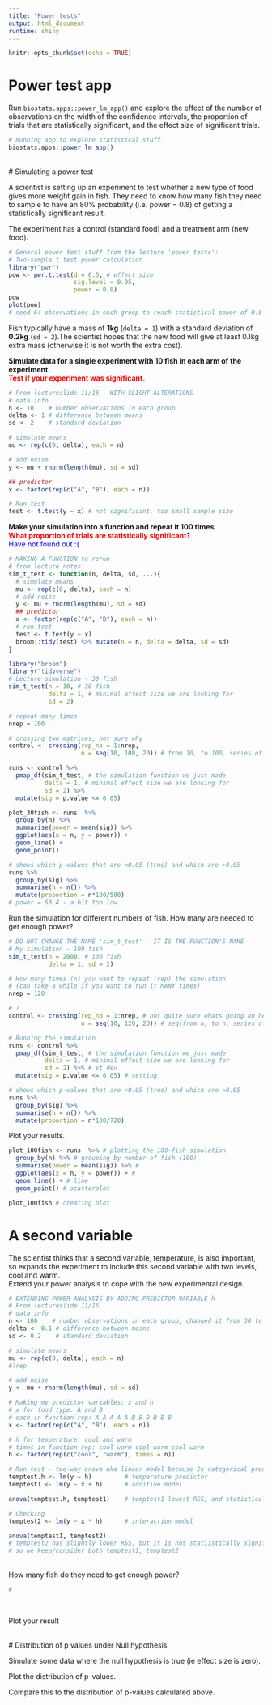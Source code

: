 ```yaml
---
title: "Power tests"
output: html_document
runtime: shiny
---
```


```r
knitr::opts_chunk$set(echo = TRUE)
```

# Power test app

Run `biostats.apps::power_lm_app()` and explore the effect of the number of observations on the width of the confidence intervals, the proportion of trials that are statistically significant, and the effect size of significant trials.

```r
# Running app to explore statistical stuff
biostats.apps::power_lm_app()
```

<br>
# Simulating a power test

A scientist is setting up an experiment to test whether a new type of food gives more weight gain in fish. They need to know how many fish they need to sample to have an 80% probability (i.e. power = 0.8) of getting a statistically significant result.

The experiment has a control (standard food) and a treatment arm (new food). <br>

```r
# General power test stuff from the lecture 'power tests': 
# Two-sample t test power calculation 
library("pwr")
pow <- pwr.t.test(d = 0.5, # effect size
                  sig.level = 0.05, 
                  power = 0.8) 
pow
plot(pow)
# need 64 observations in each group to reach statistical power of 0.8 
```


Fish typically have a mass of **1kg** (`delta = 1`) with a standard deviation of **0.2kg** (`sd = 2`).The scientist hopes that the new food will give at least 0.1kg extra mass (otherwise it is not worth the extra cost). <br>

**Simulate data for a single experiment with 10 fish in each arm of the experiment.** <br>
<span style="color: red;">**Test if your experiment was significant.**</span>
```r
# From lectureslide 11/16 - WITH SLIGHT ALTERATIONS
# data info
n <- 10    # number observations in each group
delta <- 1 # difference between means 
sd <- 2    # standard deviation 

# simulate means
mu <- rep(c(0, delta), each = n)

# add noise
y <- mu + rnorm(length(mu), sd = sd)

## predictor
x <- factor(rep(c("A", "B"), each = n))

# Run test
test <- t.test(y ~ x) # not significant, too small sample size 
```


**Make your simulation into a function and repeat it 100 times.** <br> 
<span style="color: red;">**What proportion of trials are statistically significant?**</span> <br>
<span style="color: blue;">Have not found out :(</span>
```r
# MAKING A FUNCTION to rerun 
# from lecture notes: 
sim_t_test <- function(n, delta, sd, ...){
  # simulate means
  mu <- rep(c(0, delta), each = n)
  # add noise
  y <- mu + rnorm(length(mu), sd = sd)
  ## predictor
  x <- factor(rep(c("A", "B"), each = n))
  # run test
  test <- t.test(y ~ x)
  broom::tidy(test) %>% mutate(n = n, delta = delta, sd = sd) 
}

```

```r
library("broom")
library("tidyverse")
# Lecture simulation - 30 fish 
sim_t_test(n = 10, # 30 fish 
           delta = 1, # minimal effect size we are looking for
           sd = 2) 

# repeat many times
nrep = 100

# crossing two matrices, not sure why 
control <- crossing(rep_no = 1:nrep, 
                    n = seq(10, 100, 20)) # from 10, to 100, series of 20

runs <- control %>%
  pmap_df(sim_t_test, # the simulation function we just made
          delta = 1, # minimal effect size we are looking for 
          sd = 2) %>% 
  mutate(sig = p.value <= 0.05) 

plot_30fish <- runs  %>%
  group_by(n) %>%
  summarise(power = mean(sig)) %>%
  ggplot(aes(x = n, y = power)) +
  geom_line() + 
  geom_point() 

# shows which p-values that are <0.05 (true) and which are >0.05
runs %>% 
  group_by(sig) %>% 
  summarise(n = n()) %>% 
  mutate(proportion = n*100/500)
# power = 63.4 - a bit too low 
```


Run the simulation for different numbers of fish. How many are needed to get enough power?
```r
# DO NOT CHANGE THE NAME 'sim_t_test' - IT IS THE FUNCTION'S NAME
# My simulation - 100 fish 
sim_t_test(n = 2000, # 100 fish
           delta = 1, sd = 2)

# How many times (n) you want to repeat (rep) the simulation 
# (can take a while if you want to run it MANY times)
nrep = 120 

# ?
control <- crossing(rep_no = 1:nrep, # not quite sure whats going on here
                    n = seq(10, 120, 20)) # seq(from n, to n, series of n)

# Running the simulation 
runs <- control %>%
  pmap_df(sim_t_test, # the simulation function we just made
          delta = 1, # minimal effect size we are looking for 
          sd = 2) %>% # st dev 
  mutate(sig = p.value <= 0.05) # setting 

# shows which p-values that are <0.05 (true) and which are >0.05
runs %>% 
  group_by(sig) %>% 
  summarise(n = n()) %>% 
  mutate(proportion = n*100/720)
```


Plot your results.
```r
plot_100fish <- runs  %>% # plotting the 100-fish simulation 
  group_by(n) %>% # grouping by number of fish (100)
  summarise(power = mean(sig)) %>% # 
  ggplot(aes(x = n, y = power)) + #
  geom_line() + # line
  geom_point() # scatterplot 

plot_100fish # creating plot 
```


# A second variable

The scientist thinks that a second variable, temperature, is also important, so expands the experiment to include this second variable with two levels, cool and warm.
<br>
Extend your power analysis to cope with the new experimental design.
```r
# EXTENDING POWER ANALYSIS BY ADDING PREDICTOR VARIABLE h
# From lectureslide 11/16
# data info
n <- 100    # number observations in each group, changed it from 30 to 64
delta <- 0.1 # difference between means 
sd <- 0.2    # standard deviation 

# simulate means
mu <- rep(c(0, delta), each = n)
#?rep

# add noise
y <- mu + rnorm(length(mu), sd = sd)

# Making my predictor variables: x and h
# x for food type: A and B 
# each in function rep: A A A A A B B B B B B
x <- factor(rep(c("A", "B"), each = n)) 

# h for temperature: cool and warm
# times in function rep: cool warm cool warm cool warm 
h <- factor(rep(c("cool", "warm"), times = n)) 

# Run test - two-way-anova aka linear model because 2x categorical predictors 
temptest.h <- lm(y ~ h)         # temperature predictor 
temptest1 <- lm(y ~ x + h)      # additive model 

anova(temptest.h, temptest1)    # temptest1 lowest RSS, and statistically significant

# Checking 
temptest2 <- lm(y ~ x * h)      # interaction model 

anova(temptest1, temptest2) 
# temptest2 has slightly lower RSS, but it is not statiistically significant,
# so we keep/consider both temptest1, temptest2
```
<br>
How many fish do they need to get enough power?
```r
# 



```


<br>
Plot your result

<br>
# Distribution of p values under Null hypothesis

Simulate some data where the null hypothesis is true (ie effect size is zero).

Plot the distribution of p-values. 

Compare this to the distribution of p-values calculated above.


